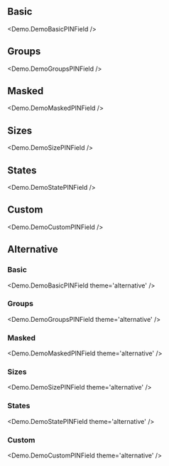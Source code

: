 
## Basic

<Demo.DemoBasicPINField />

## Groups

<Demo.DemoGroupsPINField />

## Masked

<Demo.DemoMaskedPINField />

## Sizes

<Demo.DemoSizePINField />

## States

<Demo.DemoStatePINField />

## Custom

<Demo.DemoCustomPINField />

## Alternative

<div className="bg-[var(--background-alternative)] p-4 rounded-md flex flex-col gap-4">

### Basic

<Demo.DemoBasicPINField theme='alternative' />

### Groups

<Demo.DemoGroupsPINField theme='alternative' />

### Masked

<Demo.DemoMaskedPINField theme='alternative' />

### Sizes

<Demo.DemoSizePINField theme='alternative' />

### States

<Demo.DemoStatePINField theme='alternative' />

### Custom

<Demo.DemoCustomPINField theme='alternative' />

</div>
